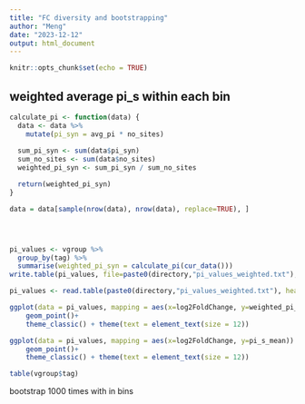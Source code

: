 ```yaml
---
title: "FC diversity and bootstrapping"
author: "Meng"
date: "2023-12-12"
output: html_document
---
```


```r
knitr::opts_chunk$set(echo = TRUE)
```


## weighted average pi_s within each bin
```r
calculate_pi <- function(data) {
  data <- data %>%
    mutate(pi_syn = avg_pi * no_sites)
  
  sum_pi_syn <- sum(data$pi_syn)
  sum_no_sites <- sum(data$no_sites)
  weighted_pi_syn <- sum_pi_syn / sum_no_sites

  return(weighted_pi_syn)
}

data = data[sample(nrow(data), nrow(data), replace=TRUE), ]




pi_values <- vgroup %>%
  group_by(tag) %>%
  summarise(weighted_pi_syn = calculate_pi(cur_data()))
write.table(pi_values, file=paste0(directory,"pi_values_weighted.txt"), sep = "\t",row.names = FALSE, quote = FALSE)

pi_values <- read.table(paste0(directory,"pi_values_weighted.txt"), header=T)

ggplot(data = pi_values, mapping = aes(x=log2FoldChange, y=weighted_pi_s)) + 
    geom_point()+
    theme_classic() + theme(text = element_text(size = 12))

ggplot(data = pi_values, mapping = aes(x=log2FoldChange, y=pi_s_mean)) + 
    geom_point()+ 
    theme_classic() + theme(text = element_text(size = 12))

table(vgroup$tag)
```
 bootstrap 1000 times with in bins


